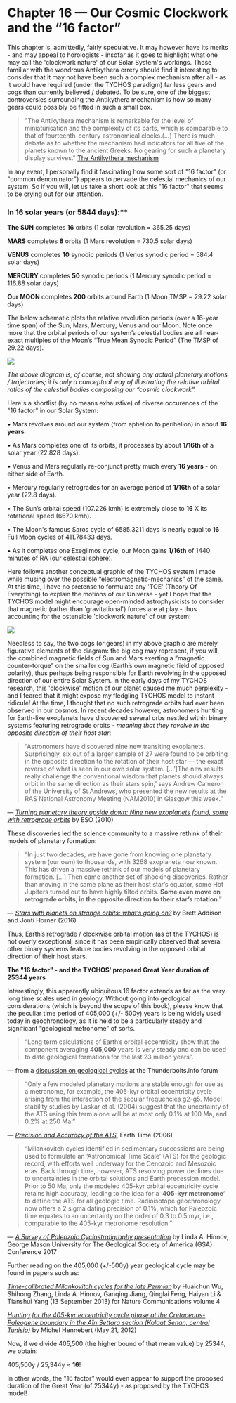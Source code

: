 Chapter 16 — Our Cosmic Clockwork and the “16 factor”
=====================================================

This chapter is, admittedly, fairly speculative. It may however have its merits - and may appeal to horologists - insofar as it goes to highlight what one may call the 'clockwork nature' of our Solar System's workings. Those familiar with the wondrous Antikythera orrery should find it interesting to consider that it may not have been such a complex mechanism after all - as it would have required (under the TYCHOS paradigm) far less gears and cogs than currently believed / debated. To be sure, one of the biggest controversies surrounding the Antikythera mechanism is how so many gears could possibly be fitted in such a small box.

>"The Antikythera mechanism is remarkable for the level of miniaturisation and the complexity of its parts, which is comparable to that of fourteenth-century astronomical clocks.(...) There is much debate as to whether the mechanism had indicators for all five of the planets known to the ancient Greeks. No gearing for such a planetary display survives."
[The Antikythera mechanism](https://en.wikipedia.org/wiki/Antikythera_mechanism)

In any event, I personally find it fascinating how some sort of "16 factor" (or "common denominator") appears to pervade the celestial mechanics of our system. So if you will, let us take a short look at this "16 factor" that seems to be crying out for our attention.       


### In 16 solar years (or 5844 days):**

**The SUN**  completes **16** orbits (1 solar revolution = 365.25 days)

**MARS**  completes **8** orbits (1 Mars revolution = 730.5 solar days)

**VENUS**  completes **10** synodic periods (1 Venus synodic period = 584.4 solar days)

**MERCURY**  completes **50** synodic periods (1 Mercury synodic period = 116.88 solar days)

**Our MOON**  completes **200** orbits around Earth (1 Moon TMSP = 29.22 solar days)

The below schematic plots the relative revolution periods (over a 16-year time span) of the Sun, Mars, Mercury, Venus and our Moon. Note once more that the orbital periods of our system’s celestial bodies are all near-exact multiples of the Moon’s “True Mean Synodic Period” (The TMSP of 29.22 days).

![](https://www.tychos.info/book_imagery/067_16_SOLAR%20YEARS_01.jpg)

_The above diagram is, of course, not showing any actual planetary motions / trajectories; it is only a conceptual way of illustrating the relative orbital ratios of the celestial bodies composing our “cosmic clockwork”._

Here's a shortlist (by no means exhaustive) of diverse occurences of the "16 factor" in our Solar System:

• Mars revolves around our system (from aphelion to perihelion) in about **16 years**.

• As Mars completes one of its orbits, it processes by about **1/16th** of a solar year (22.828 days).

• Venus and Mars regularly re-conjunct pretty much every **16 years** - on either side of Earth.

• Mercury regularly retrogrades for an average period of **1/16th** of a solar year (22.8 days).

• The Sun’s orbital speed (107.226 kmh) is extremely close to **16** X its rotational speed (6670 kmh).

• The Moon's famous Saros cycle of 6585.3211 days is nearly equal to **16** Full Moon cycles of 411.78433 days.

• As it completes one Exegilmos cycle, our Moon gains **1/16th** of 1440 minutes of RA (our celestial sphere).


Here follows another conceptual graphic of the TYCHOS system I made while musing over the possible “electromagnetic-mechanics” of the same. At this time, I have no pretense to formulate any 'TOE' (Theory Of Everything) to explain the motions of our Universe - yet I hope that the TYCHOS model might encourage open-minded astrophysicists to consider that magnetic (rather than 'gravitational') forces are at play - thus accounting for the ostensible 'clockwork nature' of our system:  

![](https://www.tychos.info/book_imagery/068_COGS_05.jpg)

Needless to say, the two cogs (or gears) in my above graphic are merely figurative elements of the diagram: the big cog may represent, if you will, the combined magnetic fields of Sun and Mars exerting a “magnetic counter-torque” on the smaller cog (Earth’s own magnetic field of opposed polarity), thus perhaps being responsible for Earth revolving in the opposed direction of our entire Solar System. In the early days of my TYCHOS research, this 'clockwise' motion of our planet caused me much perplexity - and I feared that it might expose my fledgling TYCHOS model to instant ridicule! At the time, I thought that no such retrograde orbits had ever been observed in our cosmos. In recent decades however, astronomers hunting for Earth-like exoplanets have discovered several orbs nestled within binary systems featuring retrograde orbits – _meaning that they revolve in the opposite direction of their host star_:

> “Astronomers have discovered nine new transiting exoplanets. Surprisingly, six out of a larger sample of 27 were found to be orbiting in the opposite direction to the rotation of their host star — the exact reverse of what is seen in our own solar system. \[…’\]The new results really challenge the conventional wisdom that planets should always orbit in the same direction as their stars spin,’ says Andrew Cameron of the University of St Andrews, who presented the new results at the RAS National Astronomy Meeting (NAM2010) in Glasgow this week.”

— _[Turning planetary theory upside down: Nine new exoplanets found, some with retrograde orbits](https://www.tychos.info/citation/073A_Star-spin.htm)_ by ESO (2010)

These discoveries led the science community to a massive rethink of their models of planetary formation:

> “In just two decades, we have gone from knowing one planetary system (our own) to thousands, with 3268 exoplanets now known. This has driven a massive rethink of our models of planetary formation. \[…\] Then came another set of shocking discoveries. Rather than moving in the same plane as their host star’s equator, some Hot Jupiters turned out to have highly tilted orbits. **Some even move on retrograde orbits, in the opposite direction to their star’s rotation**.”

— [_Stars with planets on strange orbits: what’s going on?_](https://www.tychos.info/citation/073B_Strange-orbits.htm) by Brett Addison and Jonti Horner (2016)

Thus, Earth’s retrograde / clockwise orbital motion (as of the TYCHOS) is not overly exceptional, since it has been empirically observed that several other binary systems feature bodies revolving in the opposed orbital direction of their host stars.


**The "16 factor" - and the TYCHOS' proposed Great Year duration of 25344 years**

Interestingly, this apparently ubiquitous 16 factor extends as far as the very long time scales used in geology. Without going into geological considerations (which is beyond the scope of this book), please know that the peculiar time period of 405,000 (+/- 500y) years is being widely used today in geochronology, as it is held to be a particularly steady and significant “geological metronome” of sorts. 

> “Long term calculations of Earth’s orbital eccentricity show that the component averaging **405,000** years is very steady and can be used to date geological formations for the last 23 million years”.

— from a [discussion on geological cycles](https://www.tychos.info/citation/071A_Thunderbolts-info-Eccentricity.pdf) at the Thunderbolts.info forum

> “Only a few modeled planetary motions are stable enough for use as a metronome, for example, the 405-kyr orbital eccentricity cycle arising from the interaction of the secular frequencies g2-g5. Model stability studies by Laskar et al. (2004) suggest that the uncertainty of the ATS using this term alone will be at most only 0.1% at 100 Ma, and 0.2% at 250 Ma.”

— _[Precision and Accuracy of the ATS](https://www.tychos.info/citation/072B_Earth-time.htm)_, Earth Time (2006)

> “Milankovitch cycles identified in sedimentary successions are being used to formulate an ‘Astronomical Time Scale’ (ATS) for the geologic record, with efforts well underway for the Cenozoic and Mesozoic eras. Back through time, however, ATS resolving power declines due to uncertainties in the orbital solutions and Earth precession model. Prior to 50 Ma, only the modeled 405-kyr orbital eccentricity cycle retains high accuracy, leading to the idea for a ‘**405-kyr metronome**‘ to define the ATS for all geologic time. Radioisotope geochronology now offers a 2 sigma dating precision of 0.1%, which for Paleozoic time equates to an uncertainty on the order of 0.3 to 0.5 myr, i.e., comparable to the 405-kyr metronome resolution.”

— _[A Survey of Paleozoic Cyclostratigraphy presentation](https://www.tychos.info/citation/072A_Milankovitch-cycles.htm)_ by Linda A. Hinnov, George Mason University for The Geological Society of America (GSA) Conference 2017

Further reading on the 405,000 (+/-500y) year geological cycle may be found in papers such as:

_[Time-calibrated Milankovitch cycles for the late Permian](https://www.nature.com/articles/ncomms3452)_ by Huaichun Wu, Shihong Zhang, Linda A. Hinnov, Ganqing Jiang, Qinglai Feng, Haiyan Li & Tianshui Yang (13 September 2013) for Nature Communications volume 4

_[Hunting for the 405-kyr eccentricity cycle phase at the Cretaceous-Paleogene boundary in the Aïn Settara section (Kalaat Senan, central Tunisia)](http://paleopolis.rediris.es/cg/CG2012_A05/)_ by Michel Hennebert (May 21, 2012)

Now, if we divide 405,500 (the higher bound of that mean value) by 25344, we obtain:

405,500y / 25,344y ≈ **16**!

In other words, the "16 factor" would even appear to support the proposed duration of the Great Year (of 25344y) - as proposed by the TYCHOS model! 
